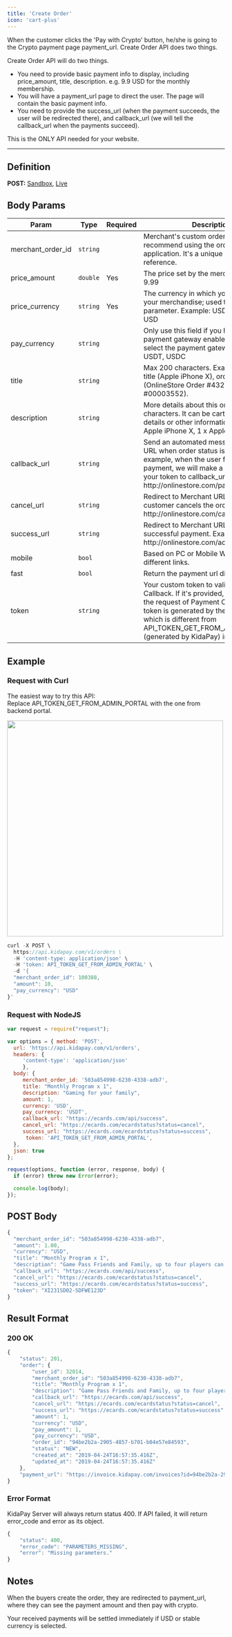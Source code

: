 ```yaml
---
title: 'Create Order'
icon: 'cart-plus'
---
```

When the customer clicks the 'Pay with Crypto' button, he/she is going to the Crypto payment page payment_url. Create Order API does two things.

Create Order API will do two things.
 * You need to provide basic payment info to display, including price_amount, title, description. e.g. 9.9 USD for the monthly membership.
 * You will have a payment_url page to direct the user. The page will contain the basic payment info.
 * You need to provide the success_url (when the payment succeeds, the user will be redirected there), and callback_url (we will tell the callback_url when the payments succeed).
 

This is the ONLY API needed for your website.

--------

## Definition
**POST:** [Sandbox](https://api.kidapay.com/v1/orders), [Live](https://api.kidapay.com/v1/orders)

## Body Params

<table>
<thead>
	<tr>
	<th>Param</th>
	<th>Type</th>
	<th>Required</th>
	<th>Description</th>
	</tr>
</thead>
<tbody>
	<tr>
		<td>merchant_order_id</td>
		<td><code>string</code></td>
		<td></td>
		<td>Merchant's custom order ID. We recommend using the orderID from your application. It's a unique order ID for your reference.</td>
	</tr>
	<tr>
		<td>price_amount</td>
		<td><code>double</code></td>
		<td>Yes</td>
		<td>The price set by the merchant. Example: 9.99</td>
	</tr>
	<tr>
		<td>price_currency</td>
		<td><code>string</code></td>
		<td>Yes</td>
		<td>The currency in which you wish to price your merchandise; used to define price parameter. Example: USD, CNY. Default USD</td>
	</tr>
	<tr>
		<td>pay_currency</td>
		<td><code>string</code></td>
		<td></td>
		<td>Only use this field if you have the payment gateway enabled, and it will select the payment gateway. e.g. ETH, USDT, USDC</td>
	</tr>
	<tr>
		<td>title</td>
		<td><code>string</code></td>
		<td></td>
		<td>Max 200 characters. Example: product title (Apple iPhone X), order id (OnlineStore Order #4321), cart id (Cart #00003552).</td>
	</tr>
	<tr>
		<td>description</td>
		<td><code>string</code></td>
		<td></td>
		<td>More details about this order. Max 800 characters. It can be cart items, product details or other information. Example: 1 x Apple iPhone X, 1 x Apple MacBook Air.</td>
	</tr>
	<tr>
		<td>callback_url</td>
		<td><code>string</code></td>
		<td></td>
		<td>Send an automated message to Merchant URL when order status is changed. For example, when the user finishes the payment, we will make a request with your token to callback_url. Example: http://onlinestore.com/payments/callback</td>
	</tr>
	<tr>
		<td>cancel_url</td>
		<td><code>string</code></td>
		<td></td>
		<td>Redirect to Merchant URL when the customer cancels the order. Example: http://onlinestore.com/cart</td>
	</tr>
	<tr>
		<td>success_url</td>
		<td><code>string</code></td>
		<td></td>
		<td>Redirect to Merchant URL after successful payment. Example: http://onlinestore.com/account/orders.</td>
	</tr>
	<tr>
		<td>mobile</td>
		<td><code>bool</code></td>
		<td></td>
		<td>Based on PC or Mobile Wap, we provide different links. </td>
        </tr>
	<tr>
		<td>fast</td>
		<td><code>bool</code></td>
		<td></td>
		<td>Return the payment url directly.</td>
	</tr>
	<tr>
		<td>token</td>
		<td><code>string</code></td>
		<td></td>
		<td>Your custom token to validate Payment Callback. If it's provided, we will add it to the request of Payment Callback. This token is generated by the merchants, which is different from API_TOKEN_GET_FROM_ADMIN_PORTAL (generated by KidaPay) in the headers.</td>
	</tr>
</tbody>
</table>



## Example
### Request with Curl

The easiest way to try this API: <br />
Replace API_TOKEN_GET_FROM_ADMIN_PORTAL with the one from backend portal.

<img width="500px" src="https://dcdn.kidapay.com/docs/pics/get-api-en.png" />

```jsx
curl -X POST \
  https://api.kidapay.com/v1/orders \
  -H 'content-type: application/json' \
  -H 'token: API_TOKEN_GET_FROM_ADMIN_PORTAL' \
  -d '{
  "merchant_order_id": 100388,
  "amount": 10,
  "pay_currency": "USD"
}'

```

### Request with NodeJS

```jsx
var request = require("request");

var options = { method: 'POST',
  url: 'https://api.kidapay.com/v1/orders',
  headers: { 
     'content-type': 'application/json' 
     },
  body: { 
     merchant_order_id: '503a854998-6230-4338-adb7',
     title: "Monthly Program x 1",
     description: "Gaming for your family",
     amount: 1,
     currency: 'USD',
     pay_currency: 'USDT',
     callback_url: "https://ecards.com/api/success",
     cancel_url: "https://ecards.com/ecardstatus?status=cancel",
     success_url: "https://ecards.com/ecardstatus?status=success",
	  token: 'API_TOKEN_GET_FROM_ADMIN_PORTAL',
  },
  json: true 
};

request(options, function (error, response, body) {
  if (error) throw new Error(error);

  console.log(body);
});

```



## POST Body
```jsx
{
  "merchant_order_id": "503a854998-6230-4338-adb7",
  "amount": 1.00,
  "currency": "USD",
  "title": "Monthly Program x 1",
  "description": "Game Pass Friends and Family, up to four players can enjoy Game Pass",
  "callback_url": "https://ecards.com/api/success",
  "cancel_url": "https://ecards.com/ecardstatus?status=cancel",
  "success_url": "https://ecards.com/ecardstatus?status=success",
  "token": "XI231SD02-SDFWE123D"
}
```

## Result Format
### 200 OK
```jsx
{
    "status": 201,
    "order": {
        "user_id": 32014,
        "merchant_order_id": "503a854998-6230-4338-adb7",
        "title": "Monthly Program x 1",
        "description": "Game Pass Friends and Family, up to four players can enjoy Game Pass",
        "callback_url": "https://ecards.com/api/success",
        "cancel_url": "https://ecards.com/ecardstatus?status=cancel",
        "success_url": "https://ecards.com/ecardstatus?status=success",
        "amount": 1,
        "currency": "USD",
        "pay_amount": 1,
        "pay_currency": "USD",
        "order_id": "94be2b2a-2905-4857-b701-b04e57e84593",
        "status": "NEW",
        "created_at": "2019-04-24T16:57:35.416Z",
        "updated_at": "2019-04-24T16:57:35.416Z"
    },
    "payment_url": "https://invoice.kidapay.com/invoices?id=94be2b2a-2905-4857-b701-b04e57e84593"
}
```
### Error Format
KidaPay Server will always return status 400. If API failed, it will return error_code and error as its object.

```jsx
{
    "status": 400,
    "error_code": "PARAMETERS_MISSING",
    "error": "Missing parameters."
}
```


## Notes
When the buyers create the order, they are redirected to payment_url, where they can see the payment amount and then pay with crypto.

Your received payments will be settled immediately if USD or stable currency is selected.